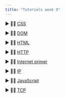 ```yaml
---
title: "Tutorials week 9"
---
```


▶ 👨‍🏫 [CSS](https://github.com/SQ4007-2025/website/raw/refs/heads/master/tutorials/week_9/9.css.pptx)

▶ 👨‍🏫 [DOM](https://github.com/SQ4007-2025/website/raw/refs/heads/master/tutorials/week_9/9.dom.pptx)

▶ 👨‍🏫 [HTML](https://github.com/SQ4007-2025/website/raw/refs/heads/master/tutorials/week_9/9.html.pptx)

▶ 👨‍🏫 [HTTP](https://github.com/SQ4007-2025/website/raw/refs/heads/master/tutorials/week_9/9.http.pptx)

▶ 👨‍🏫 [Internet primer](https://github.com/SQ4007-2025/website/raw/refs/heads/master/tutorials/week_9/9.internet_primer.pptx)

▶ 👨‍🏫 [IP](https://github.com/SQ4007-2025/website/raw/refs/heads/master/tutorials/week_9/9.ip.pptx)

▶ 👨‍🏫 [JavaScript](https://github.com/SQ4007-2025/website/raw/refs/heads/master/tutorials/week_9/9.javascript.pptx)

▶ 👨‍🏫 [TCP](https://github.com/SQ4007-2025/website/raw/refs/heads/master/tutorials/week_9/9.tcp.pptx)